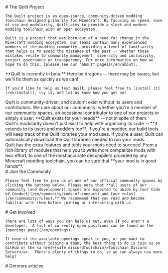 
<Home content={{}}>
  <div slot="info">
    # The Quilt Project

    The Quilt project is an open-source, community-driven modding toolchain designed primarily for Minecraft. By focusing on speed, ease of use and modularity, Quilt aims to provide a sleek and modern modding toolchain with an open ecosystem.

    Quilt is a project that was born out of a need for change in the Minecraft modding ecosystem. Our teams contain many experienced members of the modding community, providing a level of familiarity that helps us to avoid the mistakes of the past -- whether those mistakes relate to community management, diversity and inclusivity, project governance or transparency. For more information on how we hope to do this, [please see our "about" pages](/en/about).

  </div>
  <div slot="wip">
    **Quilt is currently in beta.** Here be dragons -- there may be issues, but we'll fix them as quickly as we can!

    If you'd like to help us test Quilt, please feel free to [install it](/en/install), try it, and let us know how you get on!

  </div>
  <div slot="caring">
    Quilt is community-driven, and couldn't exist without its users and contributors. We care about our community; whether you're a member of our community spaces, an occasional contributor to one of our projects or simply a user: **Quilt exists for your needs** -- not in spite of them.
  </div>
  <div slot="modular">
    Quilt's modularity doesn't just exist to help with organising its code -- **it extends to its users and modders too**. If you're a modder, our build tools will keep track of the Quilt libraries your mod uses. If you're a user, Quilt can automatically download the Quilt libraries needed to run your mods.
  </div>
  <div slot="powerful">
    Quilt has the extra features and tools your mods need to succeed. From a rich library of modules that help you to write more compatible mods with less effort, to one of the most accurate decompilers provided by any Minecraft modding toolchain, you can be sure that **your mod is in good hands**.
  </div>
  <div slot="joinTheCommunity">
    # Join the Community

    Please feel free to join us on one of our official community spaces by clicking the buttons below. Please note that **all users of our community (and development) spaces are expected to abide by [our Code of Conduct](/en/community/code-of-conduct) and [our rules](/en/community/rules).** We recommend that you read and become familiar with them before joining or interacting with us.

  </div>
  <div slot="getInvolved">
    # Get Involved

    There are lots of ways you can help us out, even if you aren't a developer.  A list of currently open positions can be found on the [openings page](/en/openings).

    If none of the available openings speak to you, or you want to contribute without joining a team, the best thing to do is join us on GitHub or the <a href={site.discordToolchain}>Toolchain Discord Server</a>.  There's plenty of things to do, so we can always use more help!

  </div>
  <div slot="latestPosts">
    # Derniers articles
  </div>
</Home>
